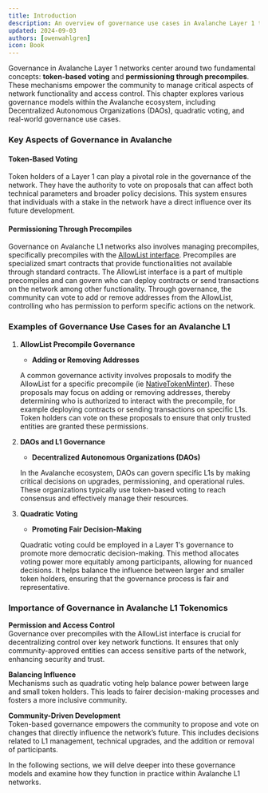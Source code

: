 ```yaml
---
title: Introduction
description: An overview of governance use cases in Avalanche Layer 1 tokenomics, focusing on token-based voting and permissioning mechanisms.
updated: 2024-09-03
authors: [owenwahlgren]
icon: Book
---
```


Governance in Avalanche Layer 1 networks center around two fundamental concepts: **token-based voting** and **permissioning through precompiles**. These mechanisms empower the community to manage critical aspects of network functionality and access control. This chapter explores various governance models within the Avalanche ecosystem, including Decentralized Autonomous Organizations (DAOs), quadratic voting, and real-world governance use cases.

### Key Aspects of Governance in Avalanche

#### Token-Based Voting

Token holders of a Layer 1 can play a pivotal role in the governance of the network. They have the authority to vote on proposals that can affect both technical parameters and broader policy decisions. This system ensures that individuals with a stake in the network have a direct influence over its future development.

#### Permissioning Through Precompiles

Governance on Avalanche L1 networks also involves managing precompiles, specifically precompiles with the [AllowList interface](https://build.avax.network/docs/avalanche-l1s/upgrade/customize-avalanche-l1#allowlist-interface). Precompiles are specialized smart contracts that provide functionalities not available through standard contracts. The AllowList interface is a part of multiple precompiles and can govern who can deploy contracts or send transactions on the network among other functionality. Through governance, the community can vote to add or remove addresses from the AllowList, controlling who has permission to perform specific actions on the network.

### Examples of Governance Use Cases for an Avalanche L1

1. **AllowList Precompile Governance**

   - **Adding or Removing Addresses**

   A common governance activity involves proposals to modify the AllowList for a specific precompile (ie [NativeTokenMinter](https://build.avax.network/docs/avalanche-l1s/upgrade/customize-avalanche-l1#minting-native-coins)). These proposals may focus on adding or removing addresses, thereby determining who is authorized to interact with the precompile, for example deploying contracts or sending transactions on specific L1s. Token holders can vote on these proposals to ensure that only trusted entities are granted these permissions.

2. **DAOs and L1 Governance**

   - **Decentralized Autonomous Organizations (DAOs)**

   In the Avalanche ecosystem, DAOs can govern specific L1s by making critical decisions on upgrades, permissioning, and operational rules. These organizations typically use token-based voting to reach consensus and effectively manage their resources.

3. **Quadratic Voting**

   - **Promoting Fair Decision-Making**

   Quadratic voting could be employed in a Layer 1's governance to promote more democratic decision-making. This method allocates voting power more equitably among participants, allowing for nuanced decisions. It helps balance the influence between larger and smaller token holders, ensuring that the governance process is fair and representative.

### Importance of Governance in Avalanche L1 Tokenomics

**Permission and Access Control**  
  Governance over precompiles with the AllowList interface is crucial for decentralizing control over key network functions. It ensures that only community-approved entities can access sensitive parts of the network, enhancing security and trust.

**Balancing Influence**  
  Mechanisms such as quadratic voting help balance power between large and small token holders. This leads to fairer decision-making processes and fosters a more inclusive community.

**Community-Driven Development**  
  Token-based governance empowers the community to propose and vote on changes that directly influence the network’s future. This includes decisions related to L1 management, technical upgrades, and the addition or removal of participants.

In the following sections, we will delve deeper into these governance models and examine how they function in practice within Avalanche L1 networks.